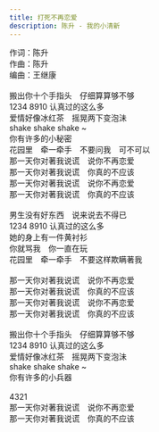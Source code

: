 ```yaml
---
title: 打死不再恋爱
description: 陈升 - 我的小清新
---
```


作词：陈升<br />作曲：陈升<br />编曲：王继康<br /><br />搬出你十个手指头　仔细算算够不够<br />1234 8910 认真过的这么多<br />爱情好像冰红茶　摇晃两下变泡沬<br />shake shake shake ~<br />你有许多的小秘密<br />花园里　牵一牵手　不要问我　可不可以<br />那一天你对著我说谎　说你不再恋爱<br />那一天你对著我说谎　你真的不应该<br />那一天你对著我说谎　说你不再恋爱<br />那一天你对著我说谎　你真的不应该<br /><br />男生没有好东西　说来说去不得已<br />1234 8910 认真过的这么多<br />她的身上有一件黄衬衫<br />你就骂我　你一直在玩<br />花园里　牵一牵手　不要这样欺瞒著我<br /><br />那一天你对著我说谎　说你不再恋爱<br />那一天你对著我说谎　你真的不应该<br />那一天你对著我说谎　说你不再恋爱<br />那一天你对著我说谎　你真的不应该<br /><br />搬出你十个手指头　仔细算算够不够<br />1234 8910 认真过的这么多<br />爱情好像冰红茶　摇晃两下变泡沬<br />shake shake shake ~<br />你有许多的小兵器<br /><br />4321<br />那一天你对著我说谎　说你不再恋爱<br />那一天你对著我说谎　你真的不应该